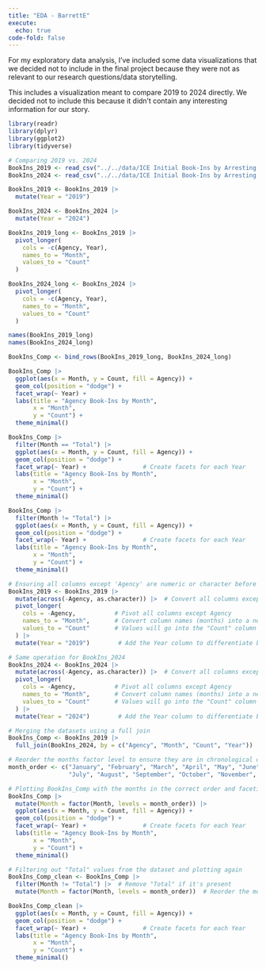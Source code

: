 ```yaml
---
title: "EDA - BarrettE"
execute: 
  echo: true      
code-fold: false  
---
```


For my exploratory data analysis,  I've included some data visualizations that we decided not to include in the final project because they were not as relevant to our research questions/data storytelling. 

This includes a visualization meant to compare 2019 to 2024 directly. We decided not to include this because it didn't contain any interesting information for our story. 

```r
library(readr)
library(dplyr)
library(ggplot2)
library(tidyverse)
```

```r
# Comparing 2019 vs. 2024
BookIns_2019 <- read_csv("../../data/ICE Initial Book-Ins by Arresting Agency and Month_ FY2019.csv")
BookIns_2024 <- read_csv("../../data/ICE Initial Book-Ins by Arresting Agency and Month_ EOFY2024.csv")
```


```r
BookIns_2019 <- BookIns_2019 |>
  mutate(Year = "2019")

BookIns_2024 <- BookIns_2024 |>
  mutate(Year = "2024")
```

```r
BookIns_2019_long <- BookIns_2019 |>
  pivot_longer(
    cols = -c(Agency, Year),
    names_to = "Month",
    values_to = "Count"
  )

BookIns_2024_long <- BookIns_2024 |>
  pivot_longer(
    cols = -c(Agency, Year),
    names_to = "Month",
    values_to = "Count"
  )

names(BookIns_2019_long)
names(BookIns_2024_long)
```



```r
BookIns_Comp <- bind_rows(BookIns_2019_long, BookIns_2024_long)

BookIns_Comp |> 
  ggplot(aes(x = Month, y = Count, fill = Agency)) +
  geom_col(position = "dodge") +
  facet_wrap(~ Year) +
  labs(title = "Agency Book-Ins by Month",
       x = "Month",
       y = "Count") +
  theme_minimal()
```

```r
BookIns_Comp |> 
  filter(Month == "Total") |>
  ggplot(aes(x = Month, y = Count, fill = Agency)) +
  geom_col(position = "dodge") +
  facet_wrap(~ Year) +                # Create facets for each Year
  labs(title = "Agency Book-Ins by Month",
       x = "Month",
       y = "Count") +
  theme_minimal()
```


```r
BookIns_Comp |> 
  filter(Month != "Total") |>
  ggplot(aes(x = Month, y = Count, fill = Agency)) +
  geom_col(position = "dodge") +
  facet_wrap(~ Year) +                # Create facets for each Year
  labs(title = "Agency Book-Ins by Month",
       x = "Month",
       y = "Count") +
  theme_minimal()
```

```r
# Ensuring all columns except 'Agency' are numeric or character before pivoting
BookIns_2019 <- BookIns_2019 |>
  mutate(across(-Agency, as.character)) |>  # Convert all columns except 'Agency' to character
  pivot_longer(
    cols = -Agency,           # Pivot all columns except Agency
    names_to = "Month",       # Convert column names (months) into a new "Month" column
    values_to = "Count"       # Values will go into the "Count" column
  ) |>
  mutate(Year = "2019")        # Add the Year column to differentiate between datasets

# Same operation for BookIns_2024
BookIns_2024 <- BookIns_2024 |>
  mutate(across(-Agency, as.character)) |>  # Convert all columns except 'Agency' to character
  pivot_longer(
    cols = -Agency,           # Pivot all columns except Agency
    names_to = "Month",       # Convert column names (months) into a new "Month" column
    values_to = "Count"       # Values will go into the "Count" column
  ) |>
  mutate(Year = "2024")        # Add the Year column to differentiate between datasets

# Merging the datasets using a full join
BookIns_Comp <- BookIns_2019 |>
  full_join(BookIns_2024, by = c("Agency", "Month", "Count", "Year"))

# Reorder the months factor level to ensure they are in chronological order
month_order <- c("January", "February", "March", "April", "May", "June", 
                 "July", "August", "September", "October", "November", "December")

# Plotting BookIns_Comp with the months in the correct order and faceting by Year
BookIns_Comp |> 
  mutate(Month = factor(Month, levels = month_order)) |>
  ggplot(aes(x = Month, y = Count, fill = Agency)) +
  geom_col(position = "dodge") +
  facet_wrap(~ Year) +                # Create facets for each Year
  labs(title = "Agency Book-Ins by Month",
       x = "Month",
       y = "Count") +
  theme_minimal()

# Filtering out "Total" values from the dataset and plotting again
BookIns_Comp_clean <- BookIns_Comp |> 
  filter(Month != "Total") |>  # Remove "Total" if it's present
  mutate(Month = factor(Month, levels = month_order))  # Reorder the months again

BookIns_Comp_clean |> 
  ggplot(aes(x = Month, y = Count, fill = Agency)) +
  geom_col(position = "dodge") +
  facet_wrap(~ Year) +                # Create facets for each Year
  labs(title = "Agency Book-Ins by Month",
       x = "Month",
       y = "Count") +
  theme_minimal()

```

